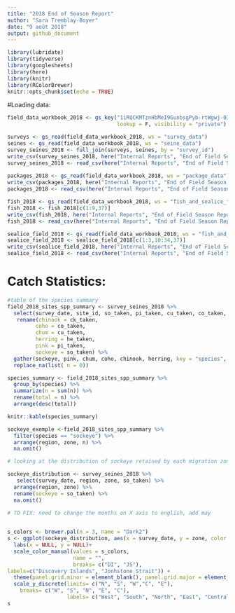 ```yaml
---
title: "2018 End of Season Report"
author: "Sara Tremblay-Boyer"
date: "9 août 2018"
output: github_document
---
```


```r

library(lubridate)
library(tidyverse)
library(googlesheets)
library(here)
library(knitr)
library(RColorBrewer)
knitr::opts_chunk$set(echo = TRUE)
```

#Loading data: 

```r
field_data_workbook_2018 <- gs_key("1iRQCKMTznHbMeI9GunbsgPyb-rtWgwj-0IfxLw7NBJE", 
                                   lookup = F, visibility = "private")

surveys <- gs_read(field_data_workbook_2018, ws = "survey_data")
seines <- gs_read(field_data_workbook_2018, ws = "seine_data")
survey_seines_2018 <- full_join(surveys, seines, by = "survey_id")
write_csv(survey_seines_2018, here("Internal Reports", "End of Field Season Reports", "Raw Data", "survey_seines_2018.csv"))
survey_seines_2018 <- read_csv(here("Internal Reports", "End of Field Season Reports", "Raw Data", "survey_seines_2018.csv"))
  
packages_2018 <- gs_read(field_data_workbook_2018, ws = "package_data")
write_csv(packages_2018, here("Internal Reports", "End of Field Season Reports", "Raw Data", "packages.csv"))
packages_2018 <- read_csv(here("Internal Reports", "End of Field Season Reports", "Raw Data", "packages.csv"))

fish_2018 <- gs_read(field_data_workbook_2018, ws = "fish_and_sealice_field_data")
fish_2018 <- fish_2018[c(1:9,37)]
write_csv(fish_2018, here("Internal Reports", "End of Field Season Reports", "Raw Data", "fish_2018.csv"))
fish_2018 <- read_csv(here("Internal Reports", "End of Field Season Reports", "Raw Data", "fish_2018.csv"))

sealice_field_2018 <- gs_read(field_data_workbook_2018, ws = "fish_and_sealice_field_data")
sealice_field_2018 <- sealice_field_2018[c(1:3,10:34,37)]
write_csv(sealice_field_2018, here("Internal Reports", "End of Field Season Reports", "Raw Data", "sealice_field_2018.csv"))
sealice_field_2018 <- read_csv(here("Internal Reports", "End of Field Season Reports", "Raw Data", "sealice_field_2018.csv"))

```

# Catch Statistics: 
```r
#table of the species summary
field_2018_sites_spp_summary <- survey_seines_2018 %>%
  select(survey_date, site_id, so_taken, pi_taken, cu_taken, co_taken, he_taken, ck_taken, region, zone) %>%
   rename(chinook = ck_taken,
         coho = co_taken,
         chum = cu_taken,
         herring = he_taken,
         pink = pi_taken,
         sockeye = so_taken) %>% 
  gather(sockeye, pink, chum, coho, chinook, herring, key = "species", value = "n") %>% 
  replace_na(list( n = 0)) 

species_summary <- field_2018_sites_spp_summary %>%
  group_by(species) %>% 
  summarize(n = sum(n)) %>% 
  rename(total = n) %>% 
  arrange(desc(total))

knitr::kable(species_summary)

sockeye_exemple <-field_2018_sites_spp_summary %>% 
  filter(species == "sockeye") %>% 
  arrange(region, zone, n) %>% 
  na.omit()

# looking at the distribution of sockeye retained by each migration zone. Discovery Island versus. Johnstone Strait

sockeye_distribution <- survey_seines_2018 %>%
   select(survey_date, region, zone, so_taken) %>%
  arrange(region, zone) %>%
  rename(sockeye = so_taken) %>% 
  na.omit()

# TO FIX: need to change the months on X axis to english, add may 
 

s_colors <- brewer.pal(n = 3, name = "Dark2")
s <- ggplot(sockeye_distribution, aes(x = survey_date, y = zone, color = region)) + geom_count(aes( size = sockeye)) +
  labs(x = NULL, y = NULL)+
  scale_color_manual(values = s_colors,
                     name = "",
                     breaks= c("DI", "JS"),
labels=c("Discovery Islands", "Jonhstone Strait")) +
  theme(panel.grid.minor = element_blank(), panel.grid.major = element_blank(), panel.background = element_blank(), axis.ticks.y = element_blank(), axis.text = element_text(color = "gray56"), axis.ticks.x = element_line(color = "gray56")) +
  scale_y_discrete(limits= c("N", "S", "W","C", "E"),
    breaks= c("W", "S", "N", "E", "C"),
                   labels= c("West", "South", "North", "East", "Central"))
s
```